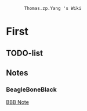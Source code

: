 
        Thomas.zp.Yang 's Wiki

=First=

==TODO-list==

==Notes==

===BeagleBoneBlack===
[[BeagleBoneBlack_note | BBB Note]]
